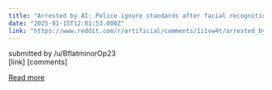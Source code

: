 ```yaml
---
title: "Arrested by AI: Police ignore standards after facial recognition matches Confident in unproven facial recognition technology, sometimes investigators skip steps; at least eight Americans have been wrongfully arrested."
date: "2025-01-15T12:01:53.000Z"
link: "https://www.reddit.com/r/artificial/comments/1i1vw4t/arrested_by_ai_police_ignore_standards_after/"
---
```


submitted by    /u/BflatminorOp23  
 [link]   [comments]

[Read more](https://www.reddit.com/r/artificial/comments/1i1vw4t/arrested_by_ai_police_ignore_standards_after/)
